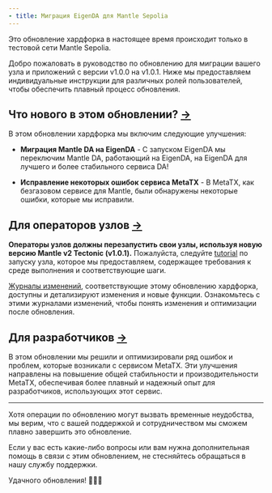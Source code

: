 ```yaml
---
- title: Миграция EigenDA для Mantle Sepolia
---
```


<Info>
  Это обновление хардфорка в настоящее время происходит только в тестовой сети Mantle Sepolia.
</Info>

Добро пожаловать в руководство по обновлению для миграции вашего узла и приложений с версии v1.0.0 на v1.0.1. Ниже мы предоставляем индивидуальные инструкции для различных ролей пользователей, чтобы обеспечить плавный процесс обновления.

## Что нового в этом обновлении? [→](https://docs-v2.mantle.xyz/intro/migration-guides-sepolia#whats-new-in-this-upgrade)

В этом обновлении хардфорка мы включим следующие улучшения:

* **Миграция Mantle DA на EigenDA** - С запуском EigenDA мы переключим Mantle DA, работающий на EigenDA, на EigenDA для лучшего и более стабильного сервиса DA!

* **Исправление некоторых ошибок сервиса MetaTX** - В MetaTX, как безгазовом сервисе для Mantle, были обнаружены некоторые ошибки, которые мы исправили.

## Для операторов узлов [→](https://docs-v2.mantle.xyz/intro/migration-guides-sepolia#for-node-operators)

**Операторы узлов должны перезапустить свои узлы, используя новую версию Mantle v2 Tectonic (v1.0.1).** Пожалуйста, следуйте [tutorial](/network/for-node-operators/deployment-guides/testnet-v1.1.0/deploying-a-sepolia-rollup-verifier-replica-node-from-docker) по запуску узла, которое мы предоставляем, содержащее требования к среде выполнения и соответствующие шаги.

[Журналы изменений](/network/for-node-operators/network-updates/changelogs/mantle-v2-v1.0.2), соответствующие этому обновлению хардфорка, доступны и детализируют изменения и новые функции. Ознакомьтесь с этими журналами изменений, чтобы понять изменения и оптимизации после обновления.

## Для разработчиков [→](https://docs-v2.mantle.xyz/intro/migration-guides-sepolia#for-developers)

В этом обновлении мы решили и оптимизировали ряд ошибок и проблем, которые возникали с сервисом MetaTX. Эти улучшения направлены на повышение общей стабильности и производительности MetaTX, обеспечивая более плавный и надежный опыт для разработчиков, использующих этот сервис.

***

Хотя операции по обновлению могут вызвать временные неудобства, мы верим, что с вашей поддержкой и сотрудничеством мы сможем плавно завершить это обновление.

Если у вас есть какие-либо вопросы или вам нужна дополнительная помощь в связи с этим обновлением, не стесняйтесь обращаться в нашу службу поддержки.

Удачного обновления! 🎉🎉🎉
